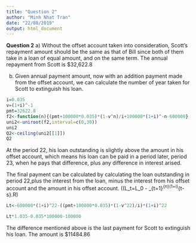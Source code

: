 ```yaml
---
title: "Question 2"
author: "Minh Nhat Tran"
date: "22/08/2019"
output: html_document
---
```

**Question 2**
  a)
  Without the offset account taken into consideration, Scott's repayment amount should be the same as that of Bill since both of them take in a loan of equal amount, and on the same term.
The annual repayment from Scott is $32,622.8

  b)
  Given annual payment amount, now with an addition payment made from the offset account, we can calculate the number of year taken for Scott to extinguish his loan. 
```r
i=0.035
v=(1+i)^-1
pmt=32622.8
f2<-function(n){(pmt+100000*0.035)*(1-v^n)/i+100000*(1+i)^-n-600000}
uni2<-uniroot(f2,interval=c(0,30))
uni2
Q2<-ceiling(uni2[[1]])
Q2
```
At the period 22, his loan outstanding is slightly above the amount in his offset account, which means his loan can be paid in a period later, period 23, when he pays that difference, plus any difference in interest arised.

The final payment can be calculated by calculating the loan outstanding in period 22,plus the interest from the loan, minus the interest from his offset account and the amount in his offset account.
(\(L_t=L_0 - \sum_{t=1}^{n}(1+i)^{t-s}.R\)
```r
Lt<-600000*(1+i)^22-((pmt+100000*0.035)*(1-v^22)/i)*(1+i)^22
```

```r
Lt*1.035-0.035*100000-100000
```
The difference mentioned above is the last payment for Scott to extinguish his loan. The amount is $11484.86
